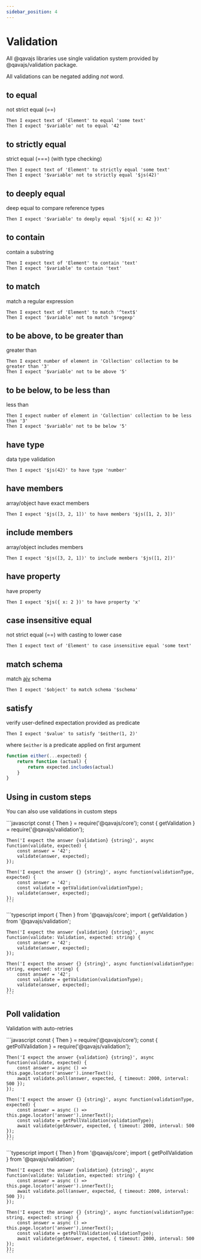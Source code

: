 ```yaml
---
sidebar_position: 4
---
```



# Validation
All @qavajs libraries use single validation system provided by @qavajs/validation package.

All validations can be negated adding _not_ word.

## to equal
not strict equal (==)
```gherkin
Then I expect text of 'Element' to equal 'some text'
Then I expect '$variable' not to equal '42'
```

## to strictly equal
strict equal (===) (with type checking)
```gherkin
Then I expect text of 'Element' to strictly equal 'some text'
Then I expect '$variable' not to strictly equal '$js(42)'
```

## to deeply equal
deep equal to compare reference types
```gherkin
Then I expect '$variable' to deeply equal '$js({ x: 42 })'
```

## to contain
contain a substring
```gherkin
Then I expect text of 'Element' to contain 'text'
Then I expect '$variable' to contain 'text'
```

## to match
match a regular expression
```gherkin
Then I expect text of 'Element' to match '^text$'
Then I expect '$variable' not to match '$regexp'
```

## to be above, to be greater than
greater than
```gherkin
Then I expect number of element in 'Collection' collection to be greater than '3'
Then I expect '$variable' not to be above '5'
```

## to be below, to be less than
less than
```gherkin
Then I expect number of element in 'Collection' collection to be less than '3'
Then I expect '$variable' not to be below '5'
```

## have type
data type validation
```gherkin
Then I expect '$js(42)' to have type 'number'
```

## have members
array/object have exact members
```gherkin
Then I expect '$js([3, 2, 1])' to have members '$js([1, 2, 3])'
```

## include members
array/object includes members
```gherkin
Then I expect '$js([3, 2, 1])' to include members '$js([1, 2])'
```

## have property
have property
```gherkin
Then I expect '$js({ x: 2 })' to have property 'x'
```

## case insensitive equal
not strict equal (==) with casting to lower case
```gherkin
Then I expect text of 'Element' to case insensitive equal 'some text'
```

## match schema
match [ajv](https://www.npmjs.com/package/ajv) schema
```gherkin
Then I expect '$object' to match schema '$schema'
```

## satisfy
verify user-defined expectation provided as predicate

```Gherkin
Then I expect '$value' to satisfy '$either(1, 2)'
```
where `$either` is a predicate applied on first argument
```typescript
function either(...expected) {
    return function (actual) {
        return expected.includes(actual)
    }
}
```

## Using in custom steps
You can also use validations in custom steps

<Tabs>
  <TabItem value="js" label="JavaScript">
    ```javascript
    const { Then } = require('@qavajs/core');
    const { getValidation } = require('@qavajs/validation');

    Then('I expect the answer {validation} {string}', async function(validate, expected) {
        const answer = '42';
        validate(answer, expected);
    });

    Then('I expect the answer {} {string}', async function(validationType, expected) {
        const answer = '42';
        const validate = getValidation(validationType);
        validate(answer, expected);
    });
    ```
  </TabItem>
  <TabItem value="ts" label="TypeScript" default>
    ```typescript
    import { Then } from '@qavajs/core';
    import { getValidation } from '@qavajs/validation';

    Then('I expect the answer {validation} {string}', async function(validate: Validation, expected: string) {
        const answer = '42';
        validate(answer, expected);
    });

    Then('I expect the answer {} {string}', async function(validationType: string, expected: string) {
        const answer = '42';
        const validate = getValidation(validationType);
        validate(answer, expected);
    });
    ```
  </TabItem>
</Tabs>

## Poll validation
Validation with auto-retries

<Tabs>
  <TabItem value="js" label="JavaScript">
    ```javascript
    const { Then } = require('@qavajs/core');
    const { getPollValidation } = require('@qavajs/validation');

    Then('I expect the answer {validation} {string}', async function(validate, expected) {
        const answer = async () => this.page.locator('answer').innerText();
        await validate.poll(answer, expected, { timeout: 2000, interval: 500 });
    });

    Then('I expect the answer {} {string}', async function(validationType, expected) {
        const answer = async () => this.page.locator('answer').innerText();
        const validate = getPollValidation(validationType);
        await validate(getAnswer, expected, { timeout: 2000, interval: 500 });
    });
    ```
  </TabItem>
  <TabItem value="ts" label="TypeScript" default>
    ```typescript
    import { Then } from '@qavajs/core';
    import { getPollValidation } from '@qavajs/validation';

    Then('I expect the answer {validation} {string}', async function(validate: Validation, expected: string) {
        const answer = async () => this.page.locator('answer').innerText();
        await validate.poll(answer, expected, { timeout: 2000, interval: 500 });
    });

    Then('I expect the answer {} {string}', async function(validationType: string, expected: string) {
        const answer = async () => this.page.locator('answer').innerText();
        const validate = getPollValidation(validationType);
        await validate(getAnswer, expected, { timeout: 2000, interval: 500 });
    });
    ```
  </TabItem>
</Tabs>




